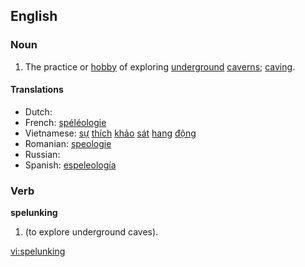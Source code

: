 ==English==
===Noun===
{{wikipedia}}
{{en-noun|-}}

# The practice or [[hobby]] of exploring [[underground]] [[caverns]]; [[caving]].

====Translations====
* Dutch: {{t-|nl|speleologie|f}}
* French: [[spéléologie]] {{f}}
* Vietnamese: [[sự]] [[thích]] [[khảo]] [[sát]] [[hang#Vietnamese|hang]] [[động]]
* Romanian: [[speologie]] {{f}}
* Russian: {{t|ru|спелеология|f|tr=sp'el'eológija|sc=Cyrl}}
* Spanish: [[espeleología]]

===Verb===
'''spelunking'''

# {{present participle of|[[spelunk]]}} (to explore underground caves).

[[vi:spelunking]]